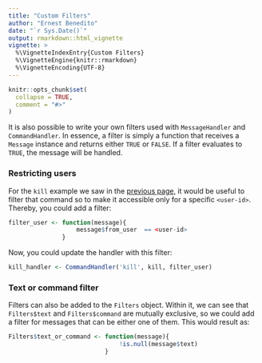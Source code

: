 ```yaml
---
title: "Custom Filters"
author: "Ernest Benedito"
date: "`r Sys.Date()`"
output: rmarkdown::html_vignette
vignette: >
  %\VignetteIndexEntry{Custom Filters}
  %\VignetteEngine{knitr::rmarkdown}
  %\VignetteEncoding{UTF-8}
---
```


```r
knitr::opts_chunk$set(
  collapse = TRUE,
  comment = "#>"
)
```

It is also possible to write your own filters used with `MessageHandler` and `CommandHandler`. In essence, a filter is simply a function that receives a `Message` instance and returns either `TRUE` or `FALSE`. If a filter evaluates to `TRUE`, the message will be handled. 

### Restricting users

For the `kill` example we saw in the [previous page](https://github.com/ebeneditos/telegram.bot/wiki/Basic-Functionalities#stopping-the-bot), it would be useful to filter that command so to make it accessible only for a specific `<user-id>`. Thereby, you could add a filter:

```r
filter_user <- function(message){
                   message$from_user  == <user-id>
               }
```	       

Now, you could update the handler with this filter:

```r
kill_handler <- CommandHandler('kill', kill, filter_user)
```

### Text or command filter

Filters can also be added to the `Filters` object. Within it, we can see that `Filters$text` and `Filters$command` are mutually exclusive, so we could add a filter for messages that can be either one of them. This would result as:

```r
Filters$text_or_command <- function(message){
                               !is.null(message$text)
                           }
```
